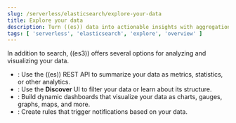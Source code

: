 ```yaml
---
slug: /serverless/elasticsearch/explore-your-data
title: Explore your data
description: Turn ((es)) data into actionable insights with aggregations, visualizations, and alerts
tags: [ 'serverless', 'elasticsearch', 'explore', 'overview' ]
---
```


<DocBadge template="technical preview" />
In addition to search, ((es3)) offers several options for analyzing and visualizing your data.

- <DocLink slug="/serverless/elasticsearch/explore-your-data-aggregations" text="Aggregations"/>: Use the ((es)) REST API to summarize your data as metrics, statistics, or other analytics.
- <DocLink slug="/serverless/elasticsearch/explore-your-data-discover-your-data" text="Discover"/>: Use the **Discover** UI to filter your data or learn about its structure.
- <DocLink slug="/serverless/elasticsearch/explore-your-data-visualize-your-data" text="Visualizations"/>: Build dynamic dashboards that visualize your data as charts, gauges, graphs, maps, and more.
- <DocLink slug="/serverless/elasticsearch/explore-your-data-alerting" text="Alerts"/>: Create rules that trigger notifications based on your data.
